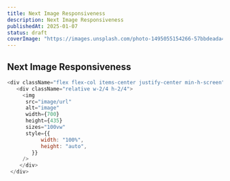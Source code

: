```yaml
---
title: Next Image Responsiveness
description: Next Image Responsiveness
publishedAt: 2025-01-07
status: draft
coverImage: "https://images.unsplash.com/photo-1495055154266-57bbdeada43e?q=80&w=2070&auto=format&fit=crop&ixlib=rb-4.0.3&ixid=M3wxMjA3fDB8MHxwaG90by1wYWdlfHx8fGVufDB8fHx8fA%3D%3D"
---
```



## Next Image Responsiveness

```js showLineNumbers title="image.tsx"
<div className="flex flex-col items-center justify-center min-h-screen">
   <div className="relative w-2/4 h-2/4">
     <img
      src="image/url"
      alt="image"
      width={700}
      height={435}
      sizes="100vw"
      style={{
           width: "100%",
           height: "auto",
        }}
     />
    </div>
 </div>
```

